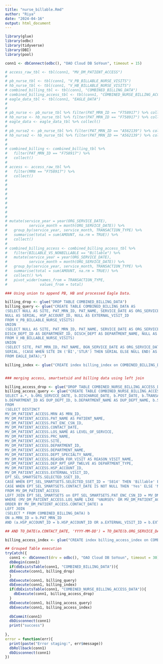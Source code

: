 ```yaml
---
title: "nurse_billable.Rmd"
author: "Riya"
date: "2024-04-16"
output: html_document
---
```


```r

library(glue)
library(odbc)
library(tidyverse)
library(DBI)
library(pool)

conn1 <- dbConnect(odbc(), "OAO Cloud DB SoYoun", timeout = 15)

# access_raw_tbl <- tbl(conn1, "MV_DM_PATIENT_ACCESS")
# 
# pb_nurse_tbl <- tbl(conn1, "V_PB_BILLABLE_NURSE_VISITS")
# hb_nurse_tbl <- tbl(conn1, "V_HB_BILLABLE_NURSE_VISITS")
# combined_billing_tbl <- tbl(conn1, "COMBINED_BILLING_DATA")
# combined_billing_access_tbl <- tbl(conn1, "COMBINED_NURSE_BILLING_ACCESS_DATA")
# eagle_data_tbl <- tbl(conn1, "EAGLE_DATA")
# 
# 
# pb_nurse <- pb_nurse_tbl %>% filter(PAT_MRN_ID == "F758917") %>% collect()
# hb_nurse <- hb_nurse_tbl %>% filter(PAT_MRN_ID == "F758917") %>% collect()
# eagle_data <- eagle_data_tbl %>% collect()
# 
# pb_nurse2 <- pb_nurse_tbl %>% filter(PAT_MRN_ID == "A562139") %>% collect()
# hb_nurse2 <- hb_nurse_tbl %>% filter(PAT_MRN_ID == "A562139") %>% collect()
# 
# 
# combined_billing <- combined_billing_tbl %>%
#   filter(PAT_MRN_ID == "F758917") %>%
#   collect()
# 
# access <- access_raw_tbl %>%
#   filter(MRN == "F758917") %>%
#   collect()
# 
# 
# 
# 
# 
# 
# 
# 
# 
# mutate(service_year = year(ORG_SERVICE_DATE),
#          service_month = month(ORG_SERVICE_DATE)) %>%
#   group_by(service_year, service_month, TRANSACTION_TYPE) %>%
#   summarise(total = sum(AMOUNT, na.rm = TRUE)) %>%
#   collect()
# 
# combined_billing_access <- combined_billing_access_tbl %>%
#   filter(BILLABLE_VS_NONBILLABLE == "Billable") %>%
#   mutate(service_year = year(ORG_SERVICE_DATE),
#          service_month = month(ORG_SERVICE_DATE)) %>%
#   group_by(service_year, service_month, TRANSACTION_TYPE) %>%
#   summarise(total = sum(AMOUNT, na.rm = TRUE)) %>%
#   collect() %>%
#   pivot_wider(names_from = TRANSACTION_TYPE,
#               values_from = total)

### Using union to append PB, HB and processed Eagle Data. 

billing_drop <- glue("DROP TABLE COMBINED_BILLING_DATA")
billing_query <- glue("CREATE TABLE COMBINED_BILLING_DATA AS
(SELECT NULL AS SITE, PAT_MRN_ID, PAT_NAME, SERVICE_DATE AS ORG_SERVICE_DATE, SERVICE_DATE AS DISCHARGE_DATE, POST_DATE, TX_TYPE AS TRANSACTION_TYPE, AMOUNT, DISCH_DEPT_ID AS DEPARTMENT_ID, DISCH_DEPT AS DEPARTMENT_NAME,
NULL AS SERIAL, HSP_ACCOUNT_ID, NULL AS EXTERNAL_VISIT_ID
FROM V_PB_BILLABLE_NURSE_VISITS)
UNION
(SELECT NULL AS SITE, PAT_MRN_ID, PAT_NAME, SERVICE_DATE AS ORG_SERVICE_DATE, SERVICE_DATE AS DISCHARGE_DATE, TX_POST_DATE AS POST_DATE, TX_TYPE AS TRANSACTION_TYPE, TX_AMOUNT AS AMOUNT,
DISCH_DEPT_ID AS DEPARTMENT_ID, DISCH_DEPT AS DEPARTMENT_NAME, NULL AS SERIAL, HSP_ACCOUNT_ID, NULL AS EXTERNAL_VISIT_ID
FROM V_HB_BILLABLE_NURSE_VISITS)
UNION
(SELECT SITE, PAT_MRN_ID, PAT_NAME, BGN_SERVICE_DATE AS ORG_SERVICE_DATE, DISCHARGE_DATE, BILLING_DATE AS POST_DATE, TRANSACTION_TYPE, AMOUNT, NULL AS DEPARTMENT_ID, NULL AS DEPARTMENT_NAME,
SERIAL, (CASE WHEN SITE IN ('BI','STLR') THEN SERIAL ELSE NULL END) AS HSP_ACCOUNT_ID, (CASE WHEN SITE IN ('MSH') THEN TO_CHAR(SERIAL) ELSE NULL END) AS EXTERNAL_VISIT_ID
FROM EAGLE_DATA);")

billing_index <- glue("CREATE index billing_index on COMBINED_BILLING_DATA (ORG_SERVICE_DATE, DISCHARGE_DATE, POST_DATE, DEPARTMENT_ID)")


### merging access, smartsetsid and billing data using left join

billing_access_drop <- glue("DROP TABLE COMBINED_NURSE_BILLING_ACCESS_DATA")
billing_access_query <- glue("CREATE TABLE COMBINED_NURSE_BILLING_ACCESS_DATA AS 
SELECT a.*, b.ORG_SERVICE_DATE, b.DISCHARGE_DATE, b.POST_DATE, b.TRANSACTION_TYPE, b.AMOUNT, 
b.DEPARTMENT_ID AS DUP_DEPT_ID, b.DEPARTMENT_NAME AS DUP_DEPT_NAME, b.SERIAL
FROM
(SELECT DISTINCT
MV_DM_PATIENT_ACCESS.MRN AS MRN_ID,
MV_DM_PATIENT_ACCESS.PAT_NAME AS PATIENT_NAME,
MV_DM_PATIENT_ACCESS.PAT_ENC_CSN_ID,
MV_DM_PATIENT_ACCESS.CONTACT_DATE,
MV_DM_PATIENT_ACCESS.LOS_NAME AS LEVEL_OF_SERVICE,
MV_DM_PATIENT_ACCESS.PRC_NAME,
MV_DM_PATIENT_ACCESS.SITE,
MV_DM_PATIENT_ACCESS.DEPARTMENT_ID,
MV_DM_PATIENT_ACCESS.DEPARTMENT_NAME,
MV_DM_PATIENT_ACCESS.DEPT_SPECIALTY_NAME,
MV_DM_PATIENT_ACCESS.REASON_FOR_VISIT AS REASON_VISIT_NAME,
MV_DM_PATIENT_ACCESS.DEP_RPT_GRP_TWELVE AS DEPARTMENT_TYPE,
MV_DM_PATIENT_ACCESS.HSP_ACCOUNT_ID,
MV_DM_PATIENT_ACCESS.EXTERNAL_VISIT_ID,
EPT_SEL_SMARTSETS.SELECTED_SSET_ID,
CASE WHEN EPT_SEL_SMARTSETS.SELECTED_SSET_ID = '5814' THEN 'Billable' ELSE 'Non-Billable' END AS BILLABLE_VS_NONBILLABLE,
CASE WHEN EPT_SEL_SMARTSETS.CONTACT_DATE IS NOT NULL THEN 'Yes' ELSE 'No' END AS NURSE_BILLABLE_VISIT_SMARTSET_USE_YES_NO
FROM MV_DM_PATIENT_ACCESS
LEFT JOIN EPT_SEL_SMARTSETS on EPT_SEL_SMARTSETS.PAT_ENC_CSN_ID = MV_DM_PATIENT_ACCESS.PAT_ENC_CSN_ID
WHERE (MV_DM_PATIENT_ACCESS.LOS_NAME LIKE '%NURSE%' OR MV_DM_PATIENT_ACCESS.LOS_NAME LIKE '%NURSING%')
ORDER BY MV_DM_PATIENT_ACCESS.CONTACT_DATE) a
LEFT JOIN
(SELECT * FROM COMBINED_BILLING_DATA) b
ON a.MRN_ID = b.PAT_MRN_ID 
AND (a.HSP_ACCOUNT_ID = b.HSP_ACCOUNT_ID OR a.EXTERNAL_VISIT_ID = b.EXTERNAL_VISIT_ID);")

## AND TO_DATE(a.CONTACT_DATE, 'YYYY-MM-DD') = TO_DATE(b.ORG_SERVICE_DATE, 'YYYY-MM-DD') Removed from left join above

billing_access_index <- glue("CREATE index billing_access_index on COMBINED_NURSE_BILLING_ACCESS_DATA (CONTACT_DATE, ORG_SERVICE_DATE, DISCHARGE_DATE, POST_DATE, DEPARTMENT_ID)")

## Grouped Table execution
tryCatch({
  conn1 <- dbConnect(drv = odbc(), "OAO Cloud DB SoYoun", timeout = 30)
  dbBegin(conn1)
  if(dbExistsTable(conn1, "COMBINED_BILLING_DATA")){
  dbExecute(conn1, billing_drop) 
  }
  dbExecute(conn1, billing_query) 
  dbExecute(conn1, billing_index)
  if(dbExistsTable(conn1, "COMBINED_NURSE_BILLING_ACCESS_DATA")){
    dbExecute(conn1, billing_access_drop) 
  }
  dbExecute(conn1, billing_access_query) 
  dbExecute(conn1, billing_access_index)
  
  dbCommit(conn1)
  dbDisconnect(conn1)
  print("success")
  
},
error = function(err){
  print(paste("Error staging:", err$message))
  dbRollback(conn1)
  dbDisconnect(conn1)
})

```
